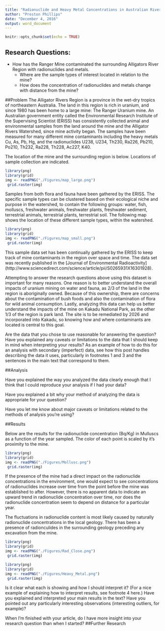 ```yaml
---
title: "Radionuclide and Heavy Metal Concentrations in Australian Riverways"
author: "Preston Phillips"
date: "December 4, 2016"
output: word_document
---
```


```r
knitr::opts_chunk$set(echo = TRUE)
```

## Research Questions:
* How has the Ranger Mine contaminated the surrounding Alligators River Region with radionuclides and metals.
    + Where are the sample types of interest located in relation to the mine?
    + How does the concentration of radionuclides and metals change with distance from the mine?

##Problem
The Alligator Rivers Region is a province in the wet-dry tropics of northeastern Australia. The land in this region is rich in uranium, and since 1980 has been home to a large mine: The Ranger Uranium mine. An Australian government entity called the Environmental Research Institute of the Supervising Scientist (ERISS) has consistently collected animal and environmental samples from the land around the mine and the Alligator Rivers Watershed, since mine activity began. The samples have been measured for many different mine contaminants including the heavy metals Cu, As, Pb, Hg, and the radionuclides U238, U234, Th230, Ra226, Pb210, Po210, Th232, Ra228, Th228, Ac227, K40.

The location of the mine and the surrounding region is below. Locations of sample collection are indicated.

```r
library(png)
library(grid)
img <- readPNG("./Figures/map_large.png")
 grid.raster(img)

```

Samples from both flora and fauna have been gathered by the ERISS. The specific sample types can be clustered based on their ecological niche and purpose in the watershed, to contain the following groups: water, fish, molluscs, freshwater animals, freshwater plants, freshwater sediment, terrestrial animals, terrestrial plants, terrestrial soil. The following map shows the location of these different sample types, within the watershed.

```r
library(png)
library(grid)
img <- readPNG("./Figures/map_small.png")
 grid.raster(img)

```

This sample data set has been continually gathered by the ERISS to keep track of mine contaminants in the region over space and time. The data set was recently published in the [Journal of Environmental Radioactivity] (http://www.sciencedirect.com/science/article/pii/S0265931X16301928). 

Attempting to answer the research questions above using this dataset is important for many reasons. One reason is to better understand the overall impacts of uranium mining on water and fauna, as 2/3 of the land in the region is aboriginally owned. Because of this ownership, there are concerns about the contamination of bush foods and also the contamination of flora for wild animal consumption. Lastly, analyzing this data can help us better understand the impacts of the mine on Kakadu National Park, as the other 1/3 of the region is park land. The site is to be remediated by 2026 and incorporated into Kakadu, so knowing how and where contaminants are located is central to this goal. 


Are the data that you chose to use reasonable for answering the question? 
Have you explained any caveats or limitations to the data that I should keep in mind when interpreting your results? As an example of how to do this for an analysis with secondary (imperfect) data, see how this post handles describing the data it uses, particularly in footnotes 1 and 3 and the sentences in the main text that correspond to them.

##Analysis

Have you explained the way you analyzed the data clearly enough that I think that I could reproduce your analysis if I had your data? 

Have you explained a bit why your method of analyzing the data is appropriate for your question?

Have you let me know about major caveats or limitations related to the methods of analysis you’re using?

##Results

Below are the results for the radionuclide concentration (Bq/Kg) in Mulluscs as a function of the year sampled. The color of each point is scaled by it's proximity to the mine. 

```r
library(png)
library(grid)
img <- readPNG("./Figures/Mollusc.png")
 grid.raster(img)

```

If the presence of the mine had a direct impact on the radionuclide concentrations in the environment, one would expect to see concentrations of radionuclides increase over time from the point before the mine was established to after. However, there is no apparent data to indicate an upward trend in radionuclide concentration over time, nor does the radionuclide concentration seem to depend on distance for a particular year. 


The fluctuations in radionuclide content is most likely caused by naturally radionuclide concentrations in the local geology. There has been a presence of radionculides in the surrounding geology preceding any excavation from the mine. 

```r
library(png)
library(grid)
img <- readPNG("./Figures/Rad_Close.png")
 grid.raster(img)

```





```r
library(png)
library(grid)
img <- readPNG("./Figures/Heavy_Metal.png")
 grid.raster(img)

```



Is it clear what each is showing and how I should interpret it? (For a nice example of explaining how to interpret results, see footnote 4 here.) Have you explained and interpreted your main results in the text? Have you pointed out any particularly interesting observations (interesting outliers, for example)?

When I’m finished with your article, do I have more insight into your research question than when I started?
##Further Research



